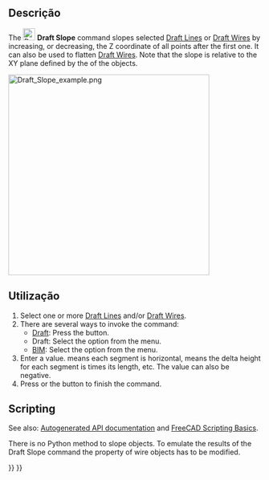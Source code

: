 <languages/>

<div class="mw-translate-fuzzy">
{{Docnav
|[[Draft_Draft2Sketch/pt-br|Draft para Sketch]]
|[[Draft_FlipDimension/pt-br|Reverter a direção das cotas]]
|[[Draft_Workbench/pt-br|Draft]]
|IconL=Draft_Draft2Sketch.svg
|IconR=Draft_FlipDimension.svg
|IconC=Workbench_Draft.svg
}}
</div>

{{GuiCommand
|Name=Draft Slope
|MenuLocation=Modification → Set slope<br>Utils → Set slope
|Workbenches=[[Draft_Workbench|Draft]], [[BIM_Workbench|BIM]]
|Version=0.17
}}

<span id="Description"></span>
==Descrição== 

The [[Image:Draft_Slope.svg|24px]] '''Draft Slope''' command slopes selected [[Draft_Line|Draft Lines]] or [[Draft_Wire|Draft Wires]] by increasing, or decreasing, the Z coordinate of all points after the first one. It can also be used to flatten [[Draft_Wire|Draft Wires]]. Note that the slope is relative to the XY plane defined by the {{PropertyData|Placement}} of the objects.

[[Image:Draft_Slope_example.png|400px]]
{{Caption|On the left a horizontal Draft Line. On the right the same line with a slope value of 1 (angle is 45°)}}

<span id="Usage"></span>
==Utilização== 

# Select one or more [[Draft_Line|Draft Lines]] and/or [[Draft_Wire|Draft Wires]].
# There are several ways to invoke the command:
#* [[Draft_Workbench|Draft]]: Press the {{Button|[[Image:Draft_Slope.svg|16px]] [[Draft_Slope|Set slope]]}} button.
#* Draft: Select the {{MenuCommand|Modification → [[Image:Draft_Slope.svg|16px]] Set slope}} option from the menu.
#* [[BIM_Workbench|BIM]]: Select the {{MenuCommand|Utils → [[Image:Draft_Slope.svg|16px]] Set slope}} option from the menu.
# Enter a {{MenuCommand|Slope}} value. {{Value|0}} means each segment is horizontal, {{Value|0.5}} means the delta height for each segment is {{Value|0.5}} times its length, etc. The value can also be negative.
# Press {{KEY|Enter}} or the {{Button|OK}} button to finish the command.

==Scripting==

See also: [https://freecad.github.io/SourceDoc/ Autogenerated API documentation] and [[FreeCAD Scripting Basics|FreeCAD Scripting Basics]].

There is no Python method to slope objects. To emulate the results of the Draft Slope command the {{incode|Points}} property of wire objects has to be modified.


<div class="mw-translate-fuzzy">
{{Docnav
|[[Draft_Draft2Sketch/pt-br|Draft para Sketch]]
|[[Draft_FlipDimension/pt-br|Reverter a direção das cotas]]
|[[Draft_Workbench/pt-br|Draft]]
|IconL=Draft_Draft2Sketch.svg
|IconR=Draft_FlipDimension.svg
|IconC=Workbench_Draft.svg
}}
</div>

{{Draft Tools navi{{#translation:}}}}
{{Userdocnavi{{#translation:}}}}
